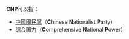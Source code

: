 '''CNP'''可以指：
* [[中國國民黨|中國國民黨]]（'''C'''hinese '''N'''ationalist '''P'''arty）
* [[综合国力|综合国力]]（'''C'''omprehensive '''N'''ational '''P'''ower）

{{Disambig|Cat=三字拉丁字母縮寫消歧義}}